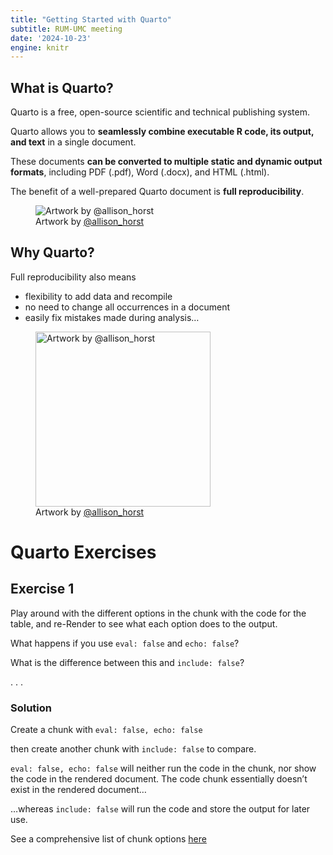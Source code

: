```yaml
---
title: "Getting Started with Quarto"
subtitle: RUM-UMC meeting
date: '2024-10-23'
engine: knitr
---
```


## What is Quarto? {.smaller}

Quarto is a free, open-source scientific and technical publishing system.

Quarto allows you to **seamlessly combine executable R code, its output, and text** in a single document.

These documents **can be converted to multiple static and dynamic output formats**, including PDF (.pdf), Word (.docx), and HTML (.html).

The benefit of a well-prepared Quarto document is **full reproducibility**.

![Artwork by [@allison_horst](https://twitter.com/allison_horst)](https://cdn.myportfolio.com/45214904-6a61-4e23-98d6-b140f8654a40/c2ef45f1-4a68-4c7a-a43f-bdcf0f90e104_rw_1920.png?h=89c4f4138772e8b374e21a814cc91b2f){fig-alt="A schematic representing the multi-language input (e.g. Python, R, Observable, Julia) and multi-format output (e.g. PDF, html, Word documents, and more) versatility of Quarto."}


## Why Quarto?

Full reproducibility also means

- flexibility to add data and recompile
- no need to change all occurrences in a document
- easily fix mistakes made during analysis...

![Artwork by [@allison_horst](https://twitter.com/allison_horst)](https://raw.githubusercontent.com/allisonhorst/stats-illustrations/master/rstats-artwork/reproducibility_court.png){width="280" fig-alt="A judge’s desk labeled 'Reproducibility' with a witness stand right next to it. On the witness stand is a smiling and confident R Markdown document pointing at some lines of code on itself. A fuzzy monster lawyer in a polka-dot tie stands proudly saying 'Nothing further!' The judge (also a cute fuzzy monster) is smiling with their hands raised in celebration of reproducible work."}




# Quarto Exercises {.center .inverse}


## Exercise 1 {.inverse .smaller}

Play around with the different options in the chunk with the code for the table,
and re-Render to see what each option does to the output.

What happens if you use `eval: false` and `echo: false`? 

What is the difference between this and `include: false`?



. . .

### Solution {.inverse}

Create a chunk with `eval: false, echo: false`

then create another chunk with `include: false` to compare. 

`eval: false, echo: false` will neither run the code in the chunk, nor show the
code in the rendered document. The code chunk essentially doesn’t exist in the
rendered document...

...whereas `include: false` will run the code and store the output for later use.

See a comprehensive list of chunk options [here](https://quarto.org/docs/reference/formats/html.html#execution)
